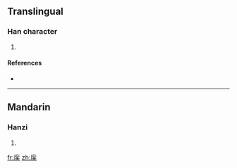 ==Translingual==

===Han character===
{{Han char|rn=53|rad=广|as=08|sn=11|four=|canj=戈金戈木 (ICID)}}

# {{defn|Han|sort=广08}}

====References====
* {{Han ref|kx=0348.050|dkj=09383|dj=0658.090|hdz=20889.100|uh=5EBA|ud=24250}}

----

==Mandarin==

===Hanzi===
{{cmn-hanzi|pin=[[sōng]] ([[song1]])|wg=sung<sup>1</sup>}}

# {{defn|Mandarin}}

[[fr:庺]]
[[zh:庺]]